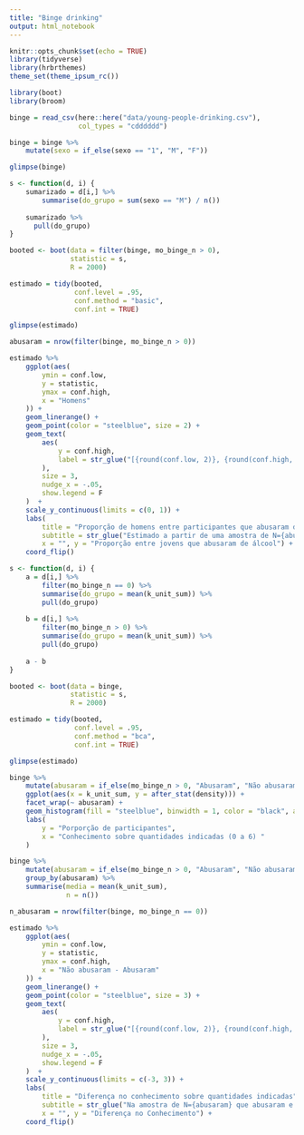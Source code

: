 ```yaml
---
title: "Binge drinking"
output: html_notebook
---
```


```r
knitr::opts_chunk$set(echo = TRUE)
library(tidyverse)
library(hrbrthemes)
theme_set(theme_ipsum_rc())

library(boot)
library(broom)
```

```r
binge = read_csv(here::here("data/young-people-drinking.csv"), 
                 col_types = "cdddddd")

binge = binge %>% 
    mutate(sexo = if_else(sexo == "1", "M", "F"))

glimpse(binge)
```


```r
s <- function(d, i) {
    sumarizado = d[i,] %>% 
        summarise(do_grupo = sum(sexo == "M") / n())
    
    sumarizado %>% 
      pull(do_grupo)
}

booted <- boot(data = filter(binge, mo_binge_n > 0), 
               statistic = s, 
               R = 2000)

estimado = tidy(booted, 
                conf.level = .95,
                conf.method = "basic",
                conf.int = TRUE)

glimpse(estimado)
```


```r
abusaram = nrow(filter(binge, mo_binge_n > 0))

estimado %>% 
    ggplot(aes(
        ymin = conf.low,
        y = statistic,
        ymax = conf.high,
        x = "Homens"
    )) +
    geom_linerange() +
    geom_point(color = "steelblue", size = 2) +
    geom_text(
        aes(
            y = conf.high,
            label = str_glue("[{round(conf.low, 2)}, {round(conf.high, 2)}]")
        ),
        size = 3,
        nudge_x = -.05,
        show.legend = F
    )  +
    scale_y_continuous(limits = c(0, 1)) +
    labs(
        title = "Proporção de homens entre participantes que abusaram de álcool",
        subtitle = str_glue("Estimado a partir de uma amostra de N={abusaram}"),
        x = "", y = "Proporção entre jovens que abusaram de álcool") +
    coord_flip()
```


```r
s <- function(d, i) {
    a = d[i,] %>% 
        filter(mo_binge_n == 0) %>% 
        summarise(do_grupo = mean(k_unit_sum)) %>% 
        pull(do_grupo)
    
    b = d[i,] %>% 
        filter(mo_binge_n > 0) %>% 
        summarise(do_grupo = mean(k_unit_sum)) %>% 
        pull(do_grupo)
    
    a - b
}

booted <- boot(data = binge, 
               statistic = s, 
               R = 2000)

estimado = tidy(booted, 
                conf.level = .95,
                conf.method = "bca",
                conf.int = TRUE)

glimpse(estimado)
```

```r
binge %>% 
    mutate(abusaram = if_else(mo_binge_n > 0, "Abusaram", "Não abusaram")) %>% 
    ggplot(aes(x = k_unit_sum, y = after_stat(density))) + 
    facet_wrap(~ abusaram) + 
    geom_histogram(fill = "steelblue", binwidth = 1, color = "black", alpha = .5) + 
    labs(
        y = "Porporção de participantes", 
        x = "Conhecimento sobre quantidades indicadas (0 a 6) "
    )
```

```r
binge %>% 
    mutate(abusaram = if_else(mo_binge_n > 0, "Abusaram", "Não abusaram")) %>% 
    group_by(abusaram) %>% 
    summarise(media = mean(k_unit_sum), 
              n = n())
```


```r
n_abusaram = nrow(filter(binge, mo_binge_n == 0))

estimado %>% 
    ggplot(aes(
        ymin = conf.low,
        y = statistic,
        ymax = conf.high,
        x = "Não abusaram - Abusaram"
    )) +
    geom_linerange() +
    geom_point(color = "steelblue", size = 3) +
    geom_text(
        aes(
            y = conf.high,
            label = str_glue("[{round(conf.low, 2)}, {round(conf.high, 2)}]")
        ),
        size = 3,
        nudge_x = -.05,
        show.legend = F
    )  +
    scale_y_continuous(limits = c(-3, 3)) +
    labs(
        title = "Diferença no conhecimento sobre quantidades indicadas",
        subtitle = str_glue("Na amostra de N={abusaram} que abusaram e N={n_abusaram} que não"),
        x = "", y = "Diferença no Conhecimento") +
    coord_flip()
```


